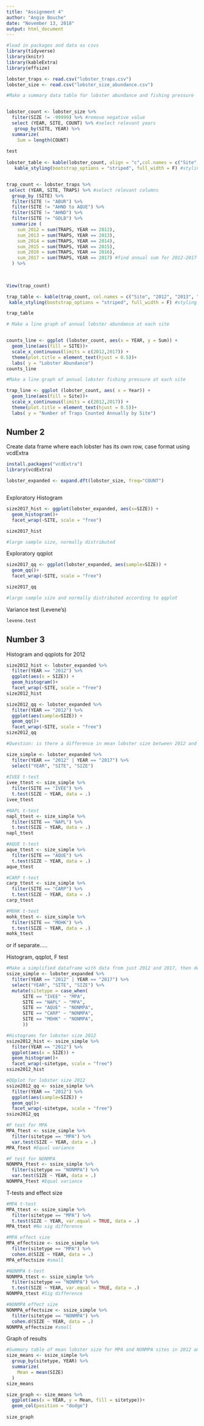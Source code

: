 ```yaml
---
title: "Assignment 4"
author: "Angie Bouche"
date: "November 13, 2018"
output: html_document
---
```


```r

#load in packages and data as csvs
library(tidyverse)
library(knitr)
library(kableExtra)
library(effsize)

lobster_traps <- read.csv("lobster_traps.csv")
lobster_size <- read.csv("lobster_size_abundance.csv")


```



```r
#Make a summary data table for lobster abundance and fishing pressure


lobster_count <- lobster_size %>% 
  filter(SIZE != -99999) %>% #remove negative value
  select (YEAR, SITE, COUNT) %>% #select relevant years
   group_by(SITE, YEAR) %>% 
  summarize(
    Sum = length(COUNT)
 
test
    
lobster_table <- kable(lobster_count, align = "c",col.names = c("Site", "2012", "2013", "2014", "2015", "2016", "2017")) %>% #create summary table and rename columns
   kable_styling(bootstrap_options = "striped", full_width = F) #styling



```

```r

trap_count <- lobster_traps %>% 
 select (YEAR, SITE, TRAPS) %>% #select relevant columns
  group_by (SITE) %>%
  filter(SITE != "ABUR") %>%
  filter(SITE != "AHND to AQUE") %>% 
  filter(SITE != "AHND") %>%  
  filter(SITE != "GOLB") %>%  
  summarize (
    sum_2012 = sum(TRAPS, YEAR == 2012),
    sum_2013 = sum(TRAPS, YEAR == 2013),
    sum_2014 = sum(TRAPS, YEAR == 2014),
    sum_2015 = sum(TRAPS, YEAR == 2015),
    sum_2016 = sum(TRAPS, YEAR == 2016),
    sum_2017 = sum(TRAPS, YEAR == 2017) #find annual sum for 2012-2017
  ) %>% 
  
  

View(trap_count)

trap_table <- kable(trap_count, col.names = c("Site", "2012", "2013", "2014", "2015", "2016", "2017")) %>%
 kable_styling(bootstrap_options = "striped", full_width = F) #styling

trap_table
```



```r
# Make a line graph of annual lobster abundance at each site


counts_line <- ggplot (lobster_count, aes(x = YEAR, y = Sum)) +
  geom_line(aes(fill = SITE))+
  scale_x_continuous(limits = c(2012,2017)) +
  theme(plot.title = element_text(hjust = 0.5))+
  labs( y = "Lobster Abundance")
counts_line

```


```r
#Make a line graph of annual lobster fishing pressure at each site

trap_line <- ggplot (lobster_count, aes( x = Year)) +
  geom_line(aes(fill = Site))+
  scale_x_continuous(limits = c(2012,2017)) +
  theme(plot.title = element_text(hjust = 0.5))+
  labs( y = "Number of Traps Counted Annually by Site")

```


















## Number 2
Create data frame where each lobster has its own row, case format using vcdExtra
```r

install.packages("vcdExtra")
library(vcdExtra)

lobster_expanded <- expand.dft(lobster_size, freq="COUNT")



```

Exploratory Histogram 
```r
size2017_hist <- ggplot(lobster_expanded, aes(x=SIZE)) +
  geom_histogram()+
  facet_wrap(~SITE, scale = "free")

size2017_hist

#large sample size, normally distributed
```

Exploratory qqplot

```r
size2017_qq <- ggplot(lobster_expanded, aes(sample=SIZE)) +
  geom_qq()+
  facet_wrap(~SITE, scale = "free")

size2017_qq

#large sample size and normally distributed according to qqplot

```

Variance test (Levene's)
```r
levene.test
```

## Number 3
Histogram and qqplots for 2012 
```r
size2012_hist <- lobster_expanded %>% 
  filter(YEAR == "2012") %>% 
  ggplot(aes(x = SIZE)) +
  geom_histogram()+
  facet_wrap(~SITE, scale = "free")
size2012_hist

size2012_qq <- lobster_expanded %>% 
  filter(YEAR == "2012") %>% 
  ggplot(aes(sample=SIZE)) +
  geom_qq()+
  facet_wrap(~SITE, scale = "free")
size2012_qq
```



```r
#Question: is there a difference in mean lobster size between 2012 and 2017?

size_simple <- lobster_expanded %>% 
  filter(YEAR == "2012" | YEAR == "2017") %>% 
  select("YEAR", "SITE", "SIZE")
  
#IVEE t-test
ivee_ttest <- size_simple %>% 
  filter(SITE == "IVEE") %>% 
  t.test(SIZE ~ YEAR, data = .)
ivee_ttest

#NAPL t-test
napl_ttest <- size_simple %>% 
  filter(SITE == "NAPL") %>% 
  t.test(SIZE ~ YEAR, data = .)
napl_ttest

#AQUE t-test
aque_ttest <- size_simple %>% 
  filter(SITE == "AQUE") %>% 
  t.test(SIZE ~ YEAR, data = .)
aque_ttest

#CARP t-test
carp_ttest <- size_simple %>% 
  filter(SITE == "CARP") %>% 
  t.test(SIZE ~ YEAR, data = .)
carp_ttest

#MOHK t-test
mohk_ttest <- size_simple %>% 
  filter(SITE == "MOHK") %>% 
  t.test(SIZE ~ YEAR, data = .)
mohk_ttest

```

or if separate.....

Histogram, qqplot, F test
```r
#Make a simplified dataframe with data from just 2012 and 2017, then designate sites as MPA or NONMPA
ssize_simple <- lobster_expanded %>% 
  filter(YEAR == "2012" | YEAR == "2017") %>% 
  select("YEAR", "SITE", "SIZE") %>% 
  mutate(sitetype = case_when( 
      SITE == "IVEE" ~ "MPA",
      SITE == "NAPL" ~ "MPA",
      SITE == "AQUE" ~ "NONMPA",
      SITE == "CARP" ~ "NONMPA",
      SITE == "MOHK" ~ "NONMPA",
      ))

#Histograms for lobster size 2012
ssize2012_hist <- ssize_simple %>% 
  filter(YEAR == "2012") %>% 
  ggplot(aes(x = SIZE)) +
  geom_histogram()+
  facet_wrap(~sitetype, scale = "free")
ssize2012_hist

#QQplot for lobster size 2012
ssize2012_qq <- ssize_simple %>% 
  filter(YEAR == "2012") %>% 
  ggplot(aes(sample=SIZE)) +
  geom_qq()+
  facet_wrap(~sitetype, scale = "free")
ssize2012_qq

#F test for MPA
MPA_ftest <- ssize_simple %>% 
  filter(sitetype == "MPA") %>% 
  var.test(SIZE ~ YEAR, data = .)
MPA_ftest #Equal variance

#F test for NONMPA
NONMPA_ftest <- ssize_simple %>% 
  filter(sitetype == "NONMPA") %>% 
  var.test(SIZE ~ YEAR, data = .)
NONMPA_ftest #Equal variance
```


T-tests and effect size
```r
#MPA t-test
MPA_ttest <- ssize_simple %>% 
  filter(sitetype == "MPA") %>% 
  t.test(SIZE ~ YEAR, var.equal = TRUE, data = .)
MPA_ttest #No sig difference

#MPA effect size
MPA_effectsize <- ssize_simple %>% 
  filter(sitetype == "MPA") %>% 
  cohen.d(SIZE ~ YEAR, data = .)
MPA_effectsize #small

#NONMPA t-test
NONMPA_ttest <- ssize_simple %>% 
  filter(sitetype == "NONMPA") %>% 
  t.test(SIZE ~ YEAR, var.equal = TRUE, data = .)
NONMPA_ttest #Sig difference

#NONMPA effect size
NONMPA_effectsize <- ssize_simple %>% 
  filter(sitetype == "NONMPA") %>% 
  cohen.d(SIZE ~ YEAR, data = .)
NONMPA_effectsize #small
```

Graph of results
```r
#Summary table of mean lobster size for MPA and NONMPA sites in 2012 and 2017
size_means <- ssize_simple %>% 
  group_by(sitetype, YEAR) %>% 
  summarize(
    Mean = mean(SIZE)
  )
size_means

size_graph <- size_means %>% 
  ggplot(aes(x = YEAR, y = Mean, fill = sitetype))+
  geom_col(position = "dodge")
  
size_graph
```

```r

```

